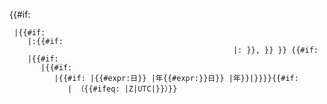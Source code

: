 <includeonly>{{#if: {{{4|}}}
  |{{#if: {{{5|}}}
     |{{padleft:{{{4}}}|2|0}}:{{padleft:{{{5}}}|2|0}}{{#if: {{{6|}}}
                                                   |&#58;{{padleft:{{{6}}}|2|0}} }},&#32;}} }}<!--ABOVE FOR TIME; BELOW FOR DATE
-->{{#if: {{{1|}}}
     |{{#if: {{{2|}}}
        |{{#if: {{{3|}}}
           |{{#if: {{{df|}}}|{{#expr:{{{3}}}日}} {{MONTHNAME|{{{2}}}}}|{{{1}}}年{{MONTHNAME|{{{2}}}}}{{#expr:{{{3}}}}}日}} |{{{1}}}年{{MONTHNAME|{{{2}}}}}}}|{{{1}}}}}}}{{#if: {{{7|}}}
              |&#32;（{{#ifeq: {{{7}}}|Z|UTC|{{{7}}}}}）}}</includeonly><noinclude>
{{documentation}}
</noinclude>